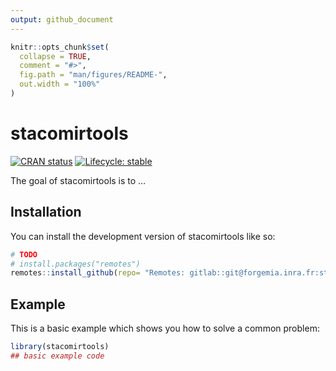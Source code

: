 ---
output: github_document
---

<!-- README.md is generated from README.Rmd. Please edit that file -->

```{r, include = FALSE}
knitr::opts_chunk$set(
  collapse = TRUE,
  comment = "#>",
  fig.path = "man/figures/README-",
  out.width = "100%"
)
```

# stacomirtools

<!-- badges: start -->
[![CRAN status](https://www.r-pkg.org/badges/version/stacomirtools)](https://CRAN.R-project.org/package=stacomirtools)
[![Lifecycle: stable](https://img.shields.io/badge/lifecycle-stable-brightgreen.svg)](https://lifecycle.r-lib.org/articles/stages.html#stable)
<!-- badges: end -->

The goal of stacomirtools is to ...

## Installation

You can install the development version of stacomirtools like so:

``` r
# TODO
# install.packages("remotes")
remotes::install_github(repo= "Remotes: gitlab::git@forgemia.inra.fr:stacomi/stacomirtools.git")

```

## Example

This is a basic example which shows you how to solve a common problem:

```{r example}
library(stacomirtools)
## basic example code
```
